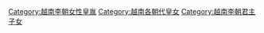 [[Category:越南李朝女性皇胤|Category:越南李朝女性皇胤]]
[[Category:越南各朝代皇女|Category:越南各朝代皇女]]
[[Category:越南李朝君主子女|Category:越南李朝君主子女]]